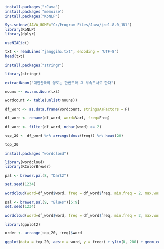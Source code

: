 ```{r}
install.packages("rJava")
install.packages("memoise")
install.packages("KoNLP")
```
```{r}
Sys.setenv(JAVA_HOME="C:/Program Files/Java/jre1.8.0_181")
library(KoNLP)
library(dplyr)
```
```{r}
useNIADic()
```
```{r}
txt <- readLines("janggiha.txt", encoding = "UTF-8")
head(txt)
```
```{r}
install.packages("stringr")
```
```{r}
library(stringr)
```
```{r}
extractNoun("대한민국의 영토는 한반도와 그 부속도서로 한다")
```
```{r}
nouns <- extractNoun(txt)
```
```{r}
wordcount <- table(unlist(nouns))
```
```{r}
df_word <- as.data.frame(wordcount, stringsAsFactors = F)
```
```{r}
df_word <- rename(df_word, word=Var1, freq=Freq)
```
```{r}
df_word <- filter(df_word, nchar(word) >= 2)
```
```{r}
top_20 <- df_word %>% arrange(desc(freq)) %>% head(20)
```
```{r}
top_20
```
```{r}
install.packages("wordcloud")
```
```{r}
library(wordcloud)
library(RColorBrewer)
```
```{r}
pal <- brewer.pal(8, "Dark2")
```
```{r}
set.seed(1234)
```
```{r}
wordcloud(word=df_word$word, freq = df_word$freq, min.freq = 2, max.words = 200, random.order = F, rot.per = .1, scale = c(4, 0.6), colors = pal)
```
```{r}
pal <- brewer.pal(9, "Blues")[5:9]
set.seed(1234)
```
```{r}
wordcloud(word=df_word$word, freq = df_word$freq, min.freq = 2, max.words = 200, random.order = F, rot.per = .1, scale = c(4, 0.6), colors = pal)
```
```{r}
library(ggplot2)

order <- arrange(top_20, freq)$word

ggplot(data = top_20, aes(x = word, y = freq)) + ylim(0, 200) + geom_col() + coord_flip() + scale_x_discrete(limit = order) + geom_text(aes(label = freq), hjust = -0.3)
```

